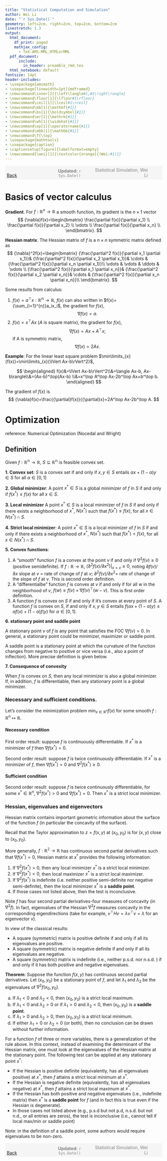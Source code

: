 ```yaml
---
title: "Statistical Computation and Simulation"
author: Wei Li
date: "`r Sys.Date()`"
geometry: left=2cm, right=2cm, top=2cm, bottom=2cm
linestretch: 1.3
output:
  html_document:
    df_print: paged
    mathjax_config:
      - TeX-AMS-MML_HTMLorMML   
  pdf_document: 
      include:
        in_header: preamble_rmd.tex
  html_notebook: default
fontsize: 14pt
header-includes:
- \usepackage{amsmath}
- \usepackage[linewidth=1pt]{mdframed}
- \newcommand\inner[2]{\left\langle#1,#2\right\rangle}
- \newcommand\floor[1]{\lfloor#1\rfloor}
- \newcommand\ceil[1]{\lceil#1\rceil}
- \newcommand\mb[1]{\mathbf{#1}}
- \newcommand\bs[1]{\boldsymbol{#1}}
- \newcommand\mr[1]{\mathrm{#1}}
- \newcommand\wh[1]{\widehat{#1}}
- \newcommand\op[1]{\operatorname{#1}}
- \newcommand\mbb[1]{\mathbb{#1}}
- \newcommand\T{\top}
- \usepackage{mathtools}
- \usepackage{caption}
- \captionsetup[figure]{labelformat=empty}
- \newcommand{\wei}[1]{\textcolor{orange}{(Wei:#1)}}
---
```



<script type="text/x-mathjax-config">
  MathJax.Hub.Config({
    jax: ["input/TeX", "output/CommonHTML"],
    extensions: ["tex2jax.js"],
    TeX: {
      extensions: ["AMSmath.js", "AMSsymbols.js", "noErrors.js", "noUndefined.js"]
    },
    "HTML-CSS": {
      availableFonts: [],
      preferredFont: null,
      webFont: "TeX",
      imageFont: null
    },
    CommonHTML: {
      linebreaks: { automatic: true }
    },
    showMathMenu: false  // Disable the MathJax context menu
  });
</script>



<span style="background-color: #f5f5f5; padding: 5px; display: block;">
    <span style="width: 25%; display: inline-block; text-align: left;">
        [Back](javascript:window.history.back())
    </span>
    <span style="width: 30%; display: inline-block; text-align: center; color: grey;">
        **Updated:** `r Sys.Date()`
    </span>
    <span style="width: 35%; display: inline-block; text-align: right; color: grey;">
        Statistical Simulation, Wei Li
    </span>
</span>

<!------------->



# Basics of vector calculus

**Gradient**. For $f:{\mathbb{R}^n}\to{\mathbb{R}}$ a smooth function, its gradient is the $n{\times}1$ vector
$$
{\nabla}f(x)=\begin{bmatrix}
\frac{\partial f(x)}{\partial x_1} \\
\frac{\partial f(x)}{\partial x_2} \\
\vdots \\
\frac{\partial f(x)}{\partial x_n} \\ 
\end{bmatrix}.
$$


**Hessian matrix**. The Hessian matrix of $f$ is a $n{\times}n$ symmetric matrix defined as
$$
{\nabla}^2f(x)=\begin{bmatrix}
{\frac{\partial^2 f(x)}{\partial x_1 \partial x_1}}& {\frac{\partial^2 f(x)}{\partial x_2 \partial x_1}}& \cdots & {\frac{\partial^2 f(x)}{\partial x_n \partial x_1}}\\
\vdots & \vdots & \ddots & \vdots \\
{\frac{\partial^2 f(x)}{\partial x_1 \partial x_n}}& {\frac{\partial^2 f(x)}{\partial x_2 \partial x_n}}& \cdots & {\frac{\partial^2 f(x)}{\partial x_n \partial x_n}}\\ 
\end{bmatrix}.
$$

Some results from calculus:

(1)
$f(x)=a^\top x :{\mathbb{R^n}}\to{\mathbb{R}}$, $f(x)$ can also written in $f(x)={\sum_{i=1}^{n}}a_ix_i$,
the gradient for $f(x)$,
$${\nabla}f(x)=a.$$
(2)
$f(x)=x^\top Ax$ ($A$ is square matrix), the gradient for $f(x)$,
$$
{\nabla}f(x)=Ax+A^\top x;
$$
if A is symmetric matrix,
$$
{\nabla}f(x)=2Ax.
$$


**Example**: For the linear least square problem $\min\limits_{x}{f(x)}=\min\limits_{x}{\lVert Ax-b\rVert^2}$,

$$
\begin{aligned}
f(x)&=\lVert Ax-b\rVert^2\\&=\langle Ax-b, Ax-b\rangle\\&=(Ax-b)^\top(Ax-b)
\\&=x^\top A^\top Ax-2b^\top Ax+b^\top b.
\end{aligned}
$$

The gradient of $f(x)$ is
$$
{\nabla}f(x)=\frac{{\partial}f(x)}{{\partial}x}=2A^\top Ax-2b^\top A.
$$

# Optimization
reference: Numerical Optimization (Nocedal and Wright)

## Definition


Given $f:{\mathbb{R^n}}\to{\mathbb{R}}$, $S{\subseteq}{\mathbb{R^n}}$ is feasible convex set.

**1. Convex set**: $S$ is a convex set if and only if $x,y{\in}S$ entails ${\alpha}x+(1-{\alpha})y{\in}S$ for all ${\alpha}{\in}[0,1]$

**2. Global minimizer**: A point $x^*{\in}S$ is a global minimizer of $f$ in $S$ if and only if $f(x^*){\le}f(x)$ for all $x{\in}S$.

**3. Local minimizer** A point $x^*{\in}S$ is a local minimizer of $f$ in $S$ if and only if there exists a neighborhood of $x^*$, $N(x^*)$ such that $f(x^*){\le}f(x)$, for all $x{\in}N(x^*){\cap}S.$

**4. Strict local minimizer**: A point $x^*{\in}S$ is a local minimizer of $f$ in $S$ if and only if there exists a neighborhood of $x^*$, $N(x^*)$ such that $f(x^*)<f(x)$, for all $x{\in}N(x^*){\cap}S.$

**5. Convex functions**: 

(1) A "smooth" function $f$ is a convex at the point $v$ if and only if ${\nabla}^2f(v){\ge}0$  (positive semidefinite). If $f:{\mathbb{R}}\to{\mathbb{R}}$, $({\partial}^2f(x)/\partial x^2)|_{x=v}{\ge}0$, noting ${\partial}f(v)/{\partial}x$ slope at $v$ = rate of change of $f$ at $v$; ${\partial}^2f(v)/{\partial x^2}=$ rate of change of the slope of $f$ at $v$. This is second order definition.
(2) A "differentialbe" function $f$ is convex at $v$ if and only if for all $w$ in the neighborhood of $v$, $f(w){\ge}f(v)+{\nabla}f(v)^\top(w-v)$. This is first order definition.
(3) A function $f$ is convex on $S$ if and only if it's convex at every point of $S$. A function $f$ is convex on $S$, if and only if $x,y{\in}S$ entails $f({\alpha}x+(1-{\alpha})y){\le}{\alpha}f(x)+(1-{\alpha})f(y)$ for ${\alpha}{\in}[0,1]$.

**6. stationary point and saddle point**

A stationary point $v$ of $f$ is any point that satisfies the FOC ${\nabla}f(v){=}0$. In general, a stationary point could be minimizer, maximizer or saddle point.

A saddle point is a stationary point at which the curvature of the function changes from negative to positive or vice versa (i.e., also a point of inflection). More precise definition is given below.

**7. Consequence of convexity**

When $f$ is convex on $S$, then any local minimizer is also a global minimizer. If, in addition, $f$ is differentiable, then any stationary point is a global minimizer.

### Necessary and sufficient conditions.

Let's consider the minimization problem 
$\min _{x \in \mathbb{R}^n} f(x)$
for some smooth $f: \mathbb{R}^n \mapsto \mathbb{R}.$

#### Necessary condition

First order result: suppose $f$ is continuously differentiable. If $x^*$ is a minimizer of $f$ then $\nabla f\left(x^*\right)=0$.

Second order result: suppose $f$ is twice continuously differentiable. If $x^*$ is a minimizer of $f$, then $\nabla f\left(x^*\right)=0$ and $\nabla^2 f\left(x^*\right) \geq 0.$

#### Sufficient condition

Second order result: suppose $f$ is twice continuously differentiable, for some $x^* \in \mathbb{R}^n$,  $\nabla^2 f\left(x^*\right) > 0$ and $\nabla f\left(x^*\right)=0$. Then $x^*$ is a strict local minimizer.

### Hessian, eigenvalues and eigenvectors


Hessian matrix contains important geometric information about the
surface of the function $f$ (in particular the concavity of the surface).

Recall that the Taylor approximation to $z=f(x, y)$ at $\left(x_{0}, y_{0}\right)$ is
\begin{align*}
f(x, y) \approx f\left(x_{0}, y_{0}\right)+{\nabla} f\left(x_{0}, y_{0}\right) \left[\begin{array}{c}
x-x_{0} \\
y-y_{0}
\end{array}\right]+\frac{1}{2}\left[\begin{array}{ll}
x-x_{0} & y-y_{0}
\end{array}\right] \nabla^2f\left(x_{0}, y_{0}\right)\left[\begin{array}{l}
x-x_{0} \\
y-y_{0}
\end{array}\right]
\end{align*}
for $(x, y)$ close to $\left(x_{0}, y_{0}\right) .$ 



More generally, $f: \mathbb{R^2} \rightarrow \mathbb{R}$ has continuous second partial derivatives such that $\nabla f(x^*) = 0$, Hessian matrix at $x^*$ provides the following information:

1. If $\nabla^2 f(x^*) > 0$, then any local minimizer $x^*$ is a strict local minimizer.
2. If $\nabla^2 f(x^*) < 0$, then local maximizer $x^*$ is a strict local maximizer.
3. If $\nabla^2 f(x^*)$ is indefinite (i.e. neither positive semi-definite nor negative semi-definite), then the local minimizer $x^*$ is a **saddle point**.
4. If those cases not listed above, then the test is inconclusive.


Note $f$ has four second partial derivatives-four measures of concavity (in $\nabla^2 f$). In fact, eigenvalues of the Hessian $\nabla^2 f$ measures concavity in the corresponding eigendirections (take for example, $v^\top Hv=\lambda v^\top v=\lambda$ for an eigenvector $v$).

In view of the classical results:

- A square (symmetric) matrix is positive definite if and only if all its eigenvalues are positive.
- A square (symmetric) matrix is negative definite if and only if all its eigenvalues are negative.
- A square (symmetric) matrix is indefinite (i.e., neither p.s.d. nor n.s.d. ) if and only if it has both positive and negative eigenvalues.

**Theorem**: Suppose the function $f(x, y)$ has continuous second partial derivatives. Let $\left(x_{0}, y_{0}\right)$ be a stationary point of $f$, and let $\lambda_{1}$ and $\lambda_{2}$ be the eigenvalues of $\nabla^2{f}\left(x_{0}, y_{0}\right)$.

a. If $\lambda_{1}<0$ and $\lambda_{2}<0$, then $\left(x_{0}, y_{0}\right)$ is a strict local maximum.
b. If $\lambda_{1}<0$ and $\lambda_{2}>0$ or if $\lambda_{1}>0$ and $\lambda_{2}<0$, then $\left(x_{0}, y_{0}\right)$ is a **saddle point**.
c. If $\lambda_{1}>0$ and $\lambda_{2}>0$, then $\left(x_{0}, y_{0}\right)$ is a strict local minimum.
d. If either $\lambda_{1}=0$ or $\lambda_{2}=0$ (or both), then no conclusion can be drawn without further information.

For a function $f$ of three or more variables, there is a generalization of the rule above. In this context, instead of examining the determinant of the Hessian matrix, one must look at the eigenvalues of the Hessian matrix at the stationary point. The following test can be applied at any stationary point $x^*$:

- If the Hessian is positive definite (equivalently, has all eigenvalues positive) at $x^*$, then $f$ attains a strict local minimum at $x^*$.
- If the Hessian is negative definite (equivalently, has all eigenvalues negative) at $x^*$, then $f$ attains a strict local maximum at $x^*$.
- If the Hessian has both positive and negative eigenvalues (i.e., indefinite matrix) then $x^*$ is a **saddle point** for $f$ (and in fact this is true even if the Hessian is degenerate).
- In those cases not listed above (e.g., p.s.d but not p.d, n.s.d. but not n.d., or all entries are zeros), the test is inconclusive (i.e., cannot tell if local max/min or saddle point)

Note: in the definition of a saddle point, some authors would require eigenvalues to be non-zero.



<!------------->
<span style="background-color: #f5f5f5; padding: 5px; display: block;">
    <span style="width: 25%; display: inline-block; text-align: left;">
        [Back](javascript:window.history.back())
    </span>
    <span style="width: 30%; display: inline-block; text-align: center; color: grey;">
        **Updated:** `r Sys.Date()`
    </span>
    <span style="width: 35%; display: inline-block; text-align: right; color: grey;">
        Statistical Simulation, Wei Li
    </span>
</span>


